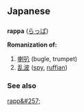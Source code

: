== Japanese ==
=== {{Romaji}} ===
'''rappa''' ([[らっぱ]])

'''Romanization of:'''

# [[喇叭]] (bugle, trumpet)
# [[乱波]] ([[spy]], [[ruffian]])

=== See also ===

[[rapp&#257;]]